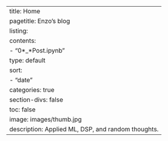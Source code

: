 ---
title: Home
pagetitle: Enzo's blog
listing:
  contents:
    - "0*_*Post.ipynb"
  type: default
  sort:
    - "date"
  categories: true
section-divs: false
toc: false
image: images/thumb.jpg
description: Applied ML, DSP, and random thoughts.
---